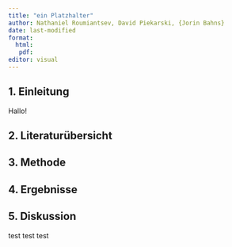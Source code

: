 ```yaml
---
title: "ein Platzhalter"
author: Nathaniel Roumiantsev, David Piekarski, {Jorin Bahns}
date: last-modified
format:
  html:
   pdf:
editor: visual
---
```


## 1. Einleitung

Hallo!

## 2. Literaturübersicht

## 3. Methode

## 4. Ergebnisse

## 5. Diskussion

test test test
